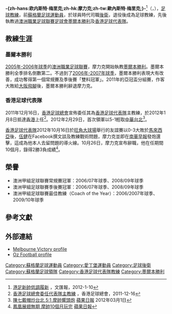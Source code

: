 {{noteTA
|G1=EPL
|G2=足球
|G3=MUFC
|G4=liverpoolfc
|G5=ALeague
|T=zh-hans:欧内斯特·梅里克;zh-hk:摩力克;zh-tw:歐內斯特·梅里克;
|1=zh-hans:梅里克;zh-hk:摩力克;zh-tw:梅里克;
}}
{{Infobox Football biography
| playername = 摩力克
| fullname = Ernest Merrick
| image = [[File:Ernie_Merrick.JPG|280 px]]
| dateofbirth = {{birth date and age|df=yes|1953|1|3}}
| cityofbirth = [[愛丁堡|愛丁堡]]
| countryofbirth = [[蘇格蘭|蘇格蘭]]
| position = [[後衛_(足球)|後衛]]
| currentclub = [[紐卡素噴射機|紐卡素噴射機]]
| clubnumber = 
| youthyears1 =   
| youthclubs1 = {{tsl|en|Shettleston F.C.|雪特斯頓}}
| years1 = 1975–1978 
| years2 = 1979–1984
| clubs1 = 法蘭斯城
| clubs2 = 多夫頓
| caps1 =     
| goals1 = 
| manageryears1 =  1979–1984
| managerclubs1 =  多夫頓（''助教''） 
| manageryears2 =  1986
| managerclubs2 =  法蘭斯城松樹（''助教''） 
| manageryears3 =  1987–1988
| managerclubs3 =  {{tsl|en|Preston Lions FC|普雷斯頓獅子}} 
| manageryears4 =  1989–1991
| managerclubs4 =  {{tsl|en|Sunshine George Cross FC|陽光喬治十字}} 
| manageryears5 =  1992–2004
| managerclubs5 =  {{tsl|en|Victorian Institute of Sport|維多利亞州體育學院}}
| manageryears6 =  2005–2011
| managerclubs6 =  [[墨爾本勝利|墨爾本勝利]]
| manageryears7 =  2011–2012
| managerclubs7 =  [[香港足球代表隊|香港]]<ref>[http://www.takungpao.com/sport/top/2012-03-18/1087625.html 摩力克檔案]{{dead link|date=2018年3月 |bot=InternetArchiveBot |fix-attempted=yes }}，[[大公報|大公報]]2012-3-18</ref>
| manageryears8 =  2013–2016
| managerclubs8 =  [[威靈頓鳳凰|威靈頓鳳凰]]
| manageryears9 =  2017–2020
| managerclubs9 =  [[紐卡素噴射機|紐卡素噴射機]]
}}
'''-{zh-hans:欧内斯特·梅里克;zh-hk:摩力克;zh-tw:歐內斯特·梅里克;}-'''<ref>[http://paper.wenweipo.com/2012/01/10/SP1201100030.htm 港足新帥低調履新] {{Wayback|url=http://paper.wenweipo.com/2012/01/10/SP1201100030.htm |date=20160304054337 }}，文匯報，2012-1-10</ref>（{{lang-en|'''Ernest Merrick'''}}，{{bd|1953年|1月3日}}），[[足球教練|足球教練]]，前[[蘇格蘭|蘇格蘭]][[足球|足球]][[運動員|運動員]]，於球員時代司職[[後衛|後衛]]，退役後成為足球教練，先後執教過[[澳洲職業足球聯賽|澳洲職業足球聯賽]][[足球會|足球會]][[墨爾本勝利|墨爾本勝利]]及[[香港足球代表隊|香港足球代表隊]]。

==教練生涯==
===墨爾本勝利===
[[2005年至2006年澳大利亞現代甲級聯賽|2005年-2006年球季]]的[[澳洲職業足球聯賽|澳洲職業足球聯賽]]，摩力克開始執教[[墨爾本勝利|墨爾本勝利]]。墨爾本勝利全季排名倒數第二。不過到了[[2006年至2007年澳大利亞現代甲級聯賽|2006年-2007年球季]]，墨爾本勝利表現大有改善，成功奪得第一個常規賽及季後賽「雙料冠軍」。2011年的亞冠盃分組賽，作客大敗給[[大阪飛腳|大阪飛腳]]後，墨爾本勝利辭退摩力克。

===香港足球代表隊===
2011年12月16日，[[香港足球總會|香港足球總會]]宣佈委任其為[[香港足球代表隊|香港足球代表隊]]主教練，於2012年1月8日抵達[[香港|香港]]上任<ref>[http://www.hkfa.com/includes_files/board_details.php?news_id=9119 香港足球總會委任代表隊主教練] {{Wayback|url=http://www.hkfa.com/includes_files/board_details.php?news_id=9119 |date=20200327183709 }}，香港足球總會，2011-12-16</ref>。2012年2月29日，首次領軍以5-1輕取[[中華台北足球代表隊|中華台北]]<ref>[http://hk.apple.nextmedia.com/template/apple/art_main.php?iss_id=20120301&sec_id=25391&subsec_id=25392&art_id=16115341 陳七戴帽炒台北 5:1 摩帥響頭炮] [[蘋果日報|蘋果日報]] 2012年03月1日</ref>。

[[香港足球代表隊|香港足球代表隊]]2012年10月16日於[[旺角大球場|旺角大球場]]舉行的友誼賽以0-3大敗於[[馬來西亞國家足球隊|馬來西亞]]後，[[伍健|伍健]]在Facebook撰文談及教練戰術問題，摩力克並即在[[南華早報|南華早報]]發炮還擊，這成為他本人去留問題的導火線。10月26日，摩力克宣布辭職，他在任期間10個月，錄得2勝3負成績<ref>[http://hk.apple.nextmedia.com/sports/art/20121027/18049965 鳳凰展翅無期 摩帥10個月玩完] {{Wayback|url=http://hk.apple.nextmedia.com/sports/art/20121027/18049965 |date=20160304130852 }} [[蘋果日報|蘋果日報]]</ref>。

== 榮譽 ==
* 澳洲甲組足球聯賽常規賽冠軍：2006/07年球季、2008/09年球季
* 澳洲甲組足球聯賽季後賽冠軍：2006/07年球季、2008/09年球季
* 澳洲甲組足球聯賽最佳教練（Coach of the Year）：2006/2007年球季、2009/10年球季

== 參考文獻 ==
{{reflist}}

==外部連結==
* [https://web.archive.org/web/20110706110446/http://www.melbournevictory.com.au/default.aspx?s=mvfc_coachingstaff&pid=900 Melbourne Victory profile]
* [http://www.ozfootball.net/ark/Players/M/ME.html Oz Football profile] {{Wayback|url=http://www.ozfootball.net/ark/Players/M/ME.html |date=20200809092841 }}

{{DEFAULTSORT:Merrick, Ernie}}
[[Category:蘇格蘭足球運動員|Category:蘇格蘭足球運動員]]
[[Category:愛丁堡運動員|Category:愛丁堡運動員]]
[[Category:足球後衛|Category:足球後衛]]
[[Category:蘇格蘭足球領隊|Category:蘇格蘭足球領隊]]
[[Category:香港足球代表隊教練|Category:香港足球代表隊教練]]
[[Category:墨爾本勝利|Category:墨爾本勝利]]